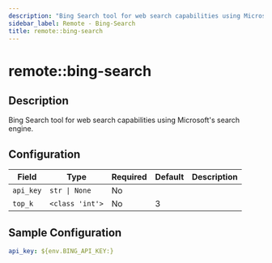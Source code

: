 ```yaml
---
description: "Bing Search tool for web search capabilities using Microsoft's search engine."
sidebar_label: Remote - Bing-Search
title: remote::bing-search
---
```


# remote::bing-search

## Description

Bing Search tool for web search capabilities using Microsoft's search engine.

## Configuration

| Field | Type | Required | Default | Description |
|-------|------|----------|---------|-------------|
| `api_key` | `str \| None` | No |  |  |
| `top_k` | `<class 'int'>` | No | 3 |  |

## Sample Configuration

```yaml
api_key: ${env.BING_API_KEY:}
```
